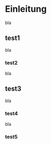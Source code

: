 # Einleitung {#sec-einleitung}

bla 

## test1

bla 

### test2

bla 

## test3

bla 

### test4

bla 

### test5
